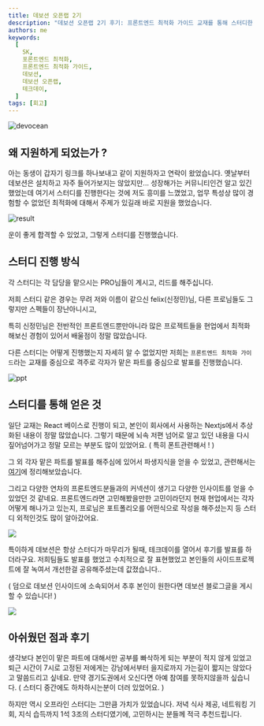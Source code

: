 ```yaml
---
title: 데보션 오픈랩 2기
description: "데보션 오픈랩 2기 후기: 프론트엔드 최적화 가이드 교재를 통해 스터디한 3개월간의 후기를 작성해봅니다."
authors: me
keywords:
  [
    SK,
    포론트엔드 최적화,
    프론트엔드 최적화 가이드,
    데보션,
    데보션 오픈랩,
    테크데이,
  ]
tags: [회고]
---
```


![devocean](https://devocean.sk.com/editorImg/2024/8/12/117e309f8d8e633438d28b78f22489ed6fc1ae94cf2f66ea8ab66e4d49cbcc68)

## 왜 지원하게 되었는가 ?

아는 동생이 갑자기 링크를 하나보내고 같이 지원하자고 연락이 왔었습니다. 옛날부터 데보션은 설치하고 자주 들어가보지는 않았지만... 성장해가는 커뮤니티인건 알고 있긴했었는데
여기서 스터디를 진행한다는 것에 저도 흥미를 느꼈었고, 업무 특성상 많이 경험할 수 없었던 최적화에 대해서 주제가 있길래 바로 지원을 했었습니다.

![result](https://i.ibb.co/KmcF6vp/Screenshot-2024-12-09-at-1-50-25-PM.png)

운이 좋게 합격할 수 있었고, 그렇게 스터디를 진행했습니다.

## 스터디 진행 방식

각 스터디는 각 담당을 맡으시는 PRO님들이 계시고, 리드를 해주십니다.

저희 스터디 같은 경우는 무려 저와 이름이 같으신 felix(신정민)님, 다른 프로님들도 그렇지만 스펙들이 장난아니시고,

특히 신정민님은 전반적인 프론트엔드뿐만아니라 많은 프로젝트들을 현업에서 최적화해보신 경험이 있어서 배울점이 정말 많았습니다.

다른 스터디는 어떻게 진행했는지 자세히 알 수 없었지만 저희는 `프론트엔드 최적화 가이드`라는 교재를 중심으로 격주로 각자가 맡은 파트를 중심으로 발표를 진행했습니다.

![ppt](https://i.ibb.co/60QmmVV/Screenshot-2024-12-09-at-1-58-48-PM.png)

## 스터디를 통해 얻은 것

일단 교재는 React 베이스로 진행이 되고, 본인이 회사에서 사용하는 Nextjs에서 추상화된 내용이 정말 많았습니다.
그렇기 때문에 뇌속 저편 넘어로 알고 있던 내용을 다시 짚어넘어가고 정말 모르는 부분도 많이 있었어요. ( 특히 폰트관련해서 ! )

그 외 각자 맡은 파트를 발표를 해주심에 있어서 파생지식을 얻을 수 있었고, 관련해서는 [여기](/docs/reading/2024-11-03-front-optimize-performance)에 정리해보았습니다.

그리고 다양한 연차의 프론트엔드분들과의 커넥션이 생기고 다양한 인사이트를 얻을 수 있었던 것 같네요. 프론트엔드라면 고민해봤을만한 고민이라던지 현재 현업에서는 각자 어떻게 해나가고 있는지,
프로님은 포트폴리오를 어떤식으로 작성을 해주셨는지 등 스터디 외적인것도 많이 알아갔어요.

![](https://devocean.sk.com/editorImg/2024/12/5/45f3a5b0c18cd0b30dcf60f03e5cecd31a13c7f4b6980e31193e3ebe95c3052d)


특이하게 데보션은 항상 스터디가 마무리가 될때, 테크데이를 열어서 후기를 발표를 하더라구요. 저희팀들도 발표를 했었고 수치적으로 잘 표현했었고 본인들의 사이드프로젝트에 잘 녹여서 개선한걸 공유해주셨는데 값졌습니다..


( 덤으로 데보션 인사이드에 소속되어서 추후 본인이 원한다면 데보션 블로그글을 게시할 수 있습니다! )

![](https://i.ibb.co/dD8fzFS/IMG-9944.jpg)

## 아쉬웠던 점과 후기

생각보다 본인이 맡은 파트에 대해서만 공부를 빠삭하게 되는 부분이 적지 않게 있었고 퇴근 시간이 7시로 고정된 저에게는 강남에서부터 을지로까지 가는길이 짧지는 않았다고 말씀드리고 싶네요. 
만약 경기도권에서 오신다면 아예 참여를 못하지않을까 싶습니다. ( 스터디 중간에도 하차하시는분이 더러 있었어요. )

하지만 역시 오프라인 스터디는 그만큼 가치가 있었습니다. 저녁 식사 제공, 네트워킹 기회, 지식 습득까지 1석 3조의 스터디였기에, 고민하시는 분들께 적극 추천드립니다.